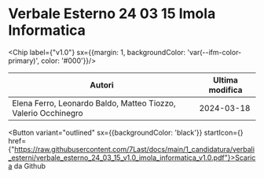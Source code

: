 

# Verbale Esterno 24 03 15 Imola Informatica

<Chip label={"v1.0"} sx={{margin: 1, backgroundColor: 'var(--ifm-color-primary)', color: '#000'}}/>



|                            Autori                            |Ultima modifica|
|--------------------------------------------------------------|---------------|
|Elena Ferro, Leonardo Baldo, Matteo Tiozzo, Valerio Occhinegro|   2024-03-18  |

<Button variant="outlined" sx={{backgroundColor: 'black'}} startIcon={<GithubIcon />} href={"https://raw.githubusercontent.com/7Last/docs/main/1_candidatura/verbali_esterni/verbale_esterno_24_03_15_v1.0_imola_informatica_v1.0.pdf"}>Scarica da Github</Button>